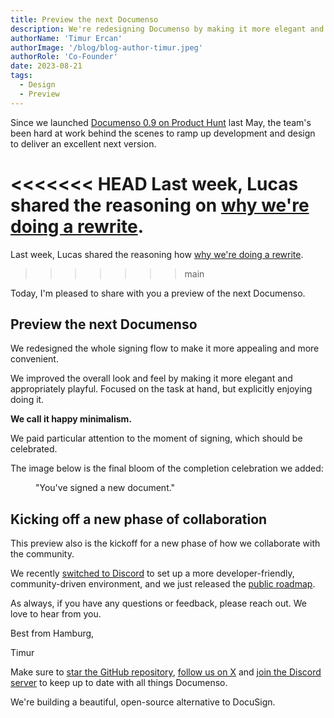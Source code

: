 ```yaml
---
title: Preview the next Documenso
description: We're redesigning Documenso by making it more elegant and appropriately playful. Here's a sneak peek.
authorName: 'Timur Ercan'
authorImage: '/blog/blog-author-timur.jpeg'
authorRole: 'Co-Founder'
date: 2023-08-21
tags:
  - Design
  - Preview
---
```


Since we launched [Documenso 0.9 on Product Hunt](https://producthunt.com/products/documenso#documenso) last May, the team's been hard at work behind the scenes to ramp up development and design to deliver an excellent next version.

<<<<<<< HEAD
Last week, Lucas shared the reasoning on [why we're doing a rewrite](https://documenso.com/blog/why-were-doing-a-rewrite).
=======
Last week, Lucas shared the reasoning how [why we're doing a rewrite](https://documenso.com/blog/why-were-doing-a-rewrite).
>>>>>>> main

Today, I'm pleased to share with you a preview of the next Documenso.

## Preview the next Documenso

We redesigned the whole signing flow to make it more appealing and more convenient.

We improved the overall look and feel by making it more elegant and appropriately playful. Focused on the task at hand, but explicitly enjoying doing it.

**We call it happy minimalism.**

We paid particular attention to the moment of signing, which should be celebrated.

The image below is the final bloom of the completion celebration we added:

<figure>
  <MdxNextImage
    src="/blog/blog-fig-preview-documenso.webp"
    width="2000"
    height="1268"
    alt="Figure 1"
  />

  <figcaption className="text-center">"You've signed a new document."</figcaption>
</figure>

## Kicking off a new phase of collaboration

This preview also is the kickoff for a new phase of how we collaborate with the community.

We recently [switched to Discord](https://documenso.com/blog/switching-from-slack-to-discord) to set up a more developer-friendly, community-driven environment, and we just released the [public roadmap](https://documen.so/launches).

As always, if you have any questions or feedback, please reach out. We love to hear from you.

Best from Hamburg,

Timur

Make sure to [star the GitHub repository](https://documen.so/github), [follow us on X](http://documen.so/twitter) and [join the Discord server](https://documen.so/discord) to keep up to date with all things Documenso.

We're building a beautiful, open-source alternative to DocuSign.
